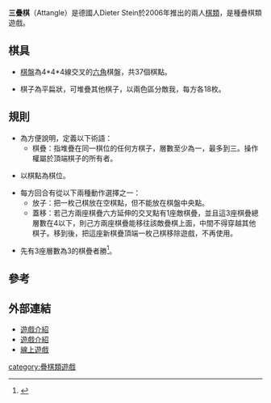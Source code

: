 '''三疊棋'''（Attangle）是德國人Dieter Stein於2006年推出的兩人[[棋類|棋類]]，是種疊棋類遊戲。
==棋具==

*[[棋盤|棋盤]]為4*4*4線交叉的[[六邊形|六角]]棋盤，共37個棋點。

*棋子為平扁狀，可堆疊其他棋子，以兩色區分敵我，每方各18枚。

==規則==

*為方便說明，定義以下術語：
**棋疊：指堆疊在同一棋位的任何方棋子，層數至少為一，最多到三。操作權屬於頂端棋子的所有者。

*以棋點為棋位。

*每方回合有從以下兩種動作選擇之一：
**放子：把一枚己棋放在空棋點，但不能放在棋盤中央點。
**蓋移：若己方兩座棋疊六方延伸的交叉點有1座敵棋疊，並且這3座棋疊總層數在4以下，則己方兩座棋疊能移往該敵疊棋上面，中間不得穿越其他棋子。移到後，把這座新棋疊頂端一枚己棋移除遊戲，不再使用。

*先有3座層數為3的棋疊者勝<ref>{{Cite web |url=http://superdupergames.org/rules/attangle.pdf |title=Attangle Rules |accessdate=2011-04-14 |archive-date=2011-08-15 |archive-url=https://web.archive.org/web/20110815191116/http://superdupergames.org/rules/attangle.pdf |dead-url=no }}</ref>。

==參考==
<div class="references-small">
<references/>
</div>

==外部連結==

*[http://boardgamegeek.com/boardgame/24525/attangle 遊戲介紹]{{Wayback|url=http://boardgamegeek.com/boardgame/24525/attangle |date=20110324032246 }}
*[http://attangle.com/ 遊戲介紹]{{Wayback|url=http://attangle.com/ |date=20110128160930 }}
*[http://superdupergames.org/main.html?page=ai_attangle 線上遊戲]{{Wayback|url=http://superdupergames.org/main.html?page=ai_attangle |date=20130425050330 }}

[[category:疊棋類遊戲|category:疊棋類遊戲]]